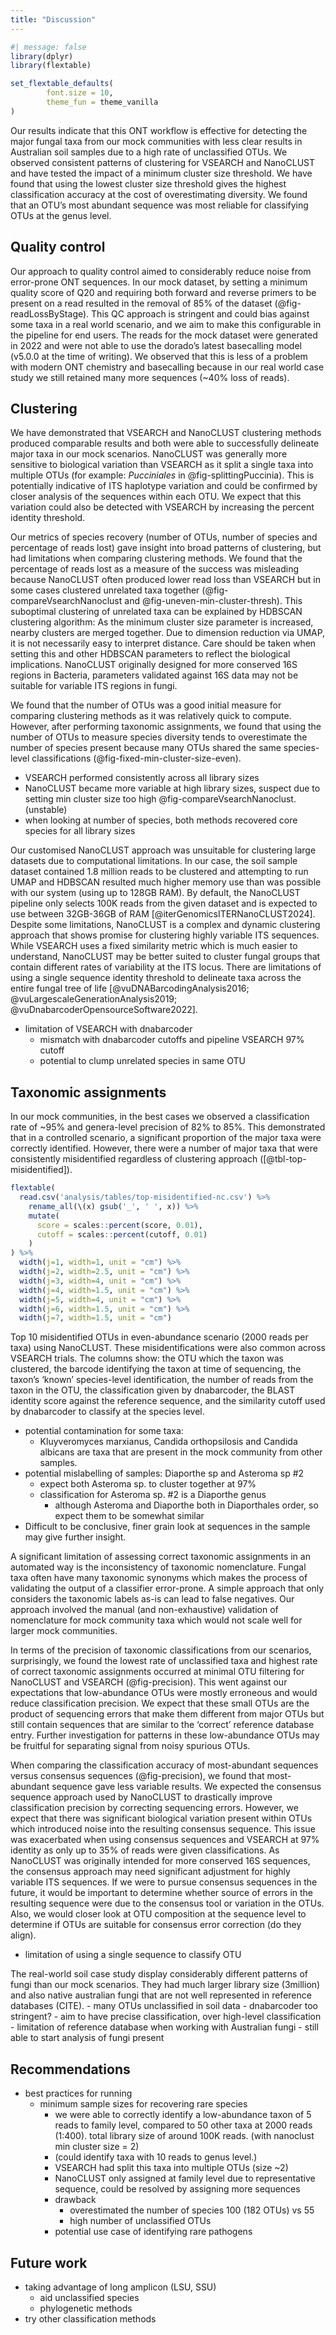 ```yaml
---
title: "Discussion"
---
```


```r
#| message: false
library(dplyr)
library(flextable)

set_flextable_defaults(
        font.size = 10,
        theme_fun = theme_vanilla
)
```

Our results indicate that this ONT workflow is effective for detecting the major fungal taxa from our mock communities
with less clear results in Australian soil samples due to a high rate of unclassified OTUs.
We observed consistent patterns of clustering for VSEARCH and NanoCLUST and have tested the impact of a minimum cluster size threshold.
We have found that using the lowest cluster size threshold gives the highest classification accuracy at the cost of overestimating diversity.
We found that an OTU's most abundant sequence was most reliable for classifying OTUs at the genus level.

## Quality control

Our approach to quality control aimed to considerably reduce noise from error-prone ONT sequences.
In our mock dataset, by setting a minimum quality score of Q20 and requiring both forward and reverse primers to be present on a read resulted in the removal of 85% of the dataset (@fig-readLossByStage).
This QC approach is stringent and could bias against some taxa in a real world scenario, and we aim to make this configurable in the pipeline for end users.
The reads for the mock dataset were generated in 2022 and were not able to use the dorado's latest basecalling model (v5.0.0 at the time of writing).
We observed that this is less of a problem with modern ONT chemistry and basecalling because in our real world case study we still retained many more sequences (~40% loss of reads).

## Clustering

We have demonstrated that VSEARCH and NanoCLUST clustering methods produced comparable results and
both were able to successfully delineate major taxa in our mock scenarios.
NanoCLUST was generally more sensitive to biological variation than VSEARCH as it split a single taxa into multiple OTUs
(for example: *Pucciniales* in @fig-splittingPuccinia).
<!-- Cryptococcus and sclerotiniaceae -->
This is potentially indicative of ITS haplotype variation and could be confirmed by closer analysis of the sequences within each OTU.
We expect that this variation could also be detected with VSEARCH by increasing the percent identity threshold.

Our metrics of species recovery (number of OTUs, number of species and percentage of reads lost) gave insight into broad patterns of clustering,
but had limitations when comparing clustering methods.
We found that the percentage of reads lost as a measure of the success was misleading because
NanoCLUST often produced lower read loss than VSEARCH but in some cases clustered unrelated taxa together (@fig-compareVsearchNanoclust and @fig-uneven-min-cluster-thresh).
This suboptimal clustering of unrelated taxa can be explained by HDBSCAN clustering algorithm:
As the minimum cluster size parameter is increased, nearby clusters are merged together.
<!-- When taken too far, clustering will deviate from biological reality as it using an indirect mapping of kmer profile -> UMAP -->
<!-- Therefore, when set too high, the minimum cluster size parameter -->
Due to dimension reduction via UMAP, it is not necessarily easy to interpret distance.
Care should be taken when setting this and other HDBSCAN parameters to reflect the biological implications.
NanoCLUST originally designed for more conserved 16S regions in Bacteria, parameters validated against 16S data may not be suitable for variable ITS regions in fungi.

We found that the number of OTUs was a good initial measure for comparing clustering methods as it was relatively quick to compute.
However, after performing taxonomic assignments, we found that using the number of OTUs to measure species diversity tends to overestimate the number of species present because many OTUs shared the same species-level classifications (@fig-fixed-min-cluster-size-even).

- VSEARCH performed consistently across all library sizes
- NanoCLUST became more variable at high library sizes, suspect due to setting min cluster size too high @fig-compareVsearchNanoclust. (unstable)
- when looking at number of species, both methods recovered core species for all library sizes


Our customised NanoCLUST approach was unsuitable for clustering large datasets due to computational limitations.
In our case, the soil sample dataset contained 1.8 million reads to be clustered and attempting to run UMAP and HDBSCAN resulted much higher memory use than was possible with our system (using up to 128GB RAM).
By default, the NanoCLUST pipeline only selects 100K reads from the given dataset and is expected to use between 32GB-36GB of RAM [@iterGenomicsITERNanoCLUST2024].
Despite some limitations, NanoCLUST is a complex and dynamic clustering approach that shows promise for clustering highly variable ITS sequences.
While VSEARCH uses a fixed similarity metric which is much easier to understand, NanoCLUST may be better suited to cluster fungal groups that contain different rates of variability at the ITS locus.
There are limitations of using a single sequence identity threshold to delineate taxa across the entire fungal tree of life [@vuDNABarcodingAnalysis2016; @vuLargescaleGenerationAnalysis2019; @vuDnabarcoderOpensourceSoftware2022].
<!--
While dnabarcoder classifies single sequences using different similarity cutoffs by lineage, the clustering approach taken by NanoCLUST may have potential to handle dynamic clustering of fungal lineages
Dnabarcoder is a tool that tackles this problem by predicting multiple sequence identity cutoffs for different fungal clades based on a reference dataset.
Further work - clade level delineation can be modeled using k-mer frequency, retained in dimension reduction and density based clustering.
-->

- limitation of VSEARCH with dnabarcoder
  - mismatch with dnabarcoder cutoffs and pipeline VSEARCH 97% cutoff
  - potential to clump unrelated species in same OTU

<!--
- basecall quality -> eventually approaching the use of ASVs (dada2)
- clusters not dataset-dependent, at cost of overestimating abundance. [@Callahan2017; Tedersoo]
TODO citation -->

## Taxonomic assignments

In our mock communities, in the best cases we observed a classification rate of ~95% and genera-level precision of 82% to 85%.
This demonstrated that in a controlled scenario, a significant proportion of the major taxa were correctly identified.
However, there were a number of major taxa that were consistently misidentified regardless of clustering approach ([@tbl-top-misidentified]).

:::{#tbl-top-misidentified}
```r
flextable(
  read.csv('analysis/tables/top-misidentified-nc.csv') %>%
    rename_all(\(x) gsub('_', ' ', x)) %>%
    mutate(
      score = scales::percent(score, 0.01),
      cutoff = scales::percent(cutoff, 0.01)
    )
) %>%
  width(j=1, width=1, unit = "cm") %>%
  width(j=2, width=2.5, unit = "cm") %>%
  width(j=3, width=4, unit = "cm") %>%
  width(j=4, width=1.5, unit = "cm") %>%
  width(j=5, width=4, unit = "cm") %>%
  width(j=6, width=1.5, unit = "cm") %>%
  width(j=7, width=1.5, unit = "cm")
```

Top 10 misidentified OTUs in even-abundance scenario (2000 reads per taxa) using NanoCLUST.
These misidentifications were also common across VSEARCH trials.
The columns show: the OTU which the taxon was clustered, the barcode identifying the taxon at time of sequencing,
the taxon's 'known' species-level identification, the number of reads from the taxon in the OTU, the classification given by dnabarcoder,
the BLAST identity score against the reference sequence, and the similarity cutoff used by dnabarcoder to classify at the species level.
:::

- potential contamination for some taxa:
  - Kluyveromyces marxianus, Candida orthopsilosis and Candida albicans are taxa that are present in the mock community from other samples.
- potential mislabelling of samples:  Diaporthe sp and Asteroma sp #2
  - expect both Asteroma sp. to cluster together at 97%
  - classification for Asteroma sp. #2 is a Diaporthe genus
    - although Asteroma and Diaporthe both in Diaporthales order, so expect them to be somewhat similar
- Difficult to be conclusive, finer grain look at sequences in the sample may give further insight.

A significant limitation of assessing correct taxonomic assignments in an automated way is the inconsistency of taxonomic nomenclature.
Fungal taxa often have many taxonomic synonyms which makes the process of validating the output of a classifier error-prone.
A simple approach that only considers the taxonomic labels as-is can lead to false negatives.
Our approach involved the manual (and non-exhaustive) validation of nomenclature for mock community taxa which would not scale well for larger mock communities.

In terms of the precision of taxonomic classifications from our scenarios,
surprisingly, we found the lowest rate of unclassified taxa and highest rate of correct taxonomic assignments occurred at minimal OTU filtering for NanoCLUST and VSEARCH (@fig-precision).
This went against our expectations that low-abundance OTUs were mostly erroneous and would reduce classification precision.
We expect that these small OTUs are the product of sequencing errors that make them different from major OTUs but still contain sequences that are similar to the 'correct' reference database entry.
Further investigation for patterns in these low-abundance OTUs may be fruitful for separating signal from noisy spurious OTUs.

When comparing the classification accuracy of most-abundant sequences versus consensus sequences (@fig-precision), we found that
most-abundant sequence gave less variable results.
We expected the consensus sequence approach used by NanoCLUST to drastically improve classification precision by correcting sequencing errors.
However, we expect that there was significant biological variation present within OTUs which introduced noise into the resulting consensus sequence.
This issue was exacerbated when using consensus sequences and VSEARCH at 97% identity as only up to 35% of reads were given classifications.
As NanoCLUST was originally intended for more conserved 16S sequences, the consensus approach may need significant adjustment for highly variable ITS sequences.
If we were to pursue consensus sequences in the future,
it would be important to determine whether source of errors in the resulting sequence were due to the consensus tool or variation in the OTUs.
Also, we would closer look at OTU composition at the sequence level to determine if OTUs are suitable for consensus error correction (do they align).

- limitation of using a single sequence to classify OTU


The real-world soil case study display considerably different patterns of fungi than our mock scenarios.
They had much larger library size (3million) and also native australian fungi that are not well represented in reference databases (CITE).
- many OTUs unclassified in soil data
  - dnabarcoder too stringent?
    - aim to have precise classification, over high-level classification
  - limitation of reference database when working with Australian fungi
  - still able to start analysis of fungi present

## Recommendations
  - best practices for running
    - minimum sample sizes for recovering rare species
      - we were able to correctly identify a low-abundance taxon of 5 reads to family level, compared to 50 other taxa at 2000 reads (1:400). total library size of around 100K reads. (with nanoclust min cluster size = 2)
      - (could identify taxa with 10 reads to genus level.)
      - VSEARCH had split this taxa into multiple OTUs (size ~2)
      - NanoCLUST only assigned at family level due to representative sequence, could be resolved by assigning more sequences
      - drawback
        - overestimated the number of species 100 (182 OTUs) vs 55
        - high number of unclassified OTUs
      - potential use case of identifying rare pathogens

## Future work
  - taking advantage of long amplicon (LSU, SSU)
    - aid unclassified species
    - phylogenetic methods
  - try other classification methods